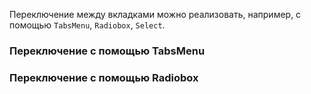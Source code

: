 
Переключение между вкладками можно реализовать, например, с помощью `TabsMenu`, `Radiobox`, `Select`.

### Переключение с помощью TabsMenu

<Example
    component={TabsPanesWithTabsMenu}
    source={tabsPanesWithTabsMenuSource}
/>

### Переключение с помощью Radiobox

<Example
    component={TabsPanesWithRadiobox}
    source={tabsPanesWithRadioboxSource}
/>
